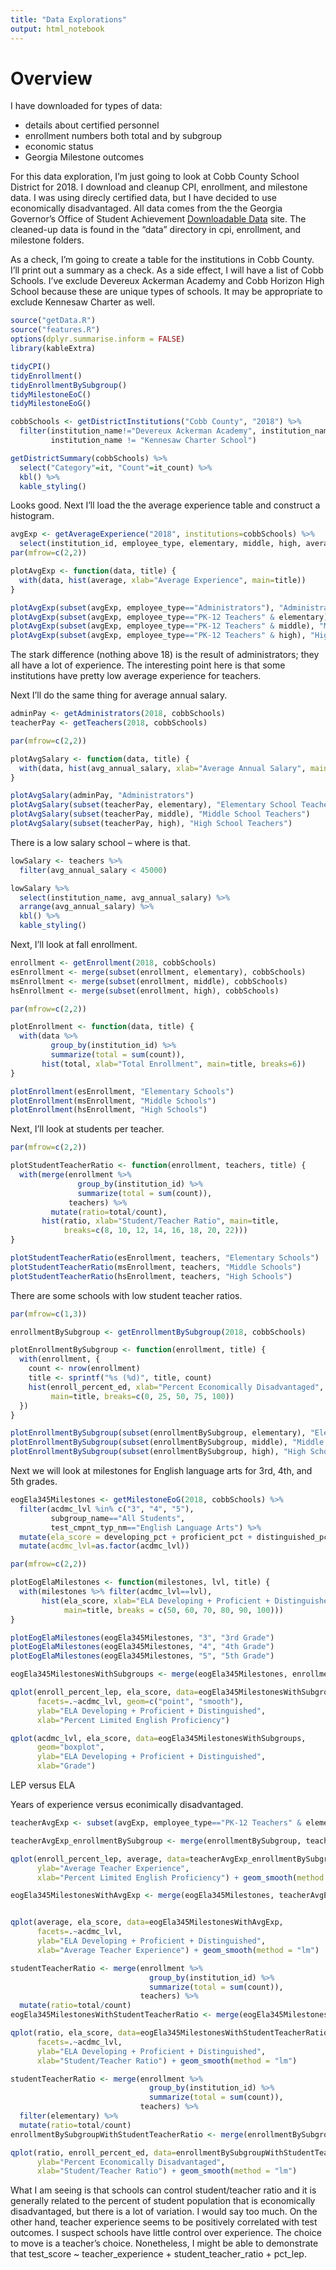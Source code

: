 ```yaml
---
title: "Data Explorations"
output: html_notebook
---
```


# Overview
I have downloaded for types of data:

 * details about certified personnel
 * enrollment numbers both total and by subgroup
 * economic status
 * Georgia Milestone outcomes

For this data exploration, I'm just going to look at Cobb County School District for 2018.
I download and cleanup CPI, enrollment, and milestone data.  I was using direcly
certified data, but I have decided to use economically disadvantaged.
All data comes from the 
the Georgia Governor's Office of Student Achievement [Downloadable Data](https://gosa.georgia.gov/report-card-dashboards-data/downloadable-data) site.
The cleaned-up data is found in the "data" directory in cpi, enrollment, and
milestone folders.

As a check, I'm going to create a table for the institutions in Cobb County.  I'll print
out a summary as a check.  As a side effect, I will have a list of Cobb Schools.
I've exclude Devereux Ackerman Academy and Cobb Horizon High School because
these are unique types of schools.  It may be appropriate to exclude Kennesaw
Charter as well.

```r

source("getData.R")
source("features.R")
options(dplyr.summarise.inform = FALSE)
library(kableExtra)

tidyCPI()
tidyEnrollment()
tidyEnrollmentBySubgroup()
tidyMilestoneEoC()
tidyMilestoneEoG()

cobbSchools <- getDistrictInstitutions("Cobb County", "2018") %>%
  filter(institution_name!="Devereux Ackerman Academy", institution_name!="Cobb Horizon High School",
         institution_name != "Kennesaw Charter School")

getDistrictSummary(cobbSchools) %>%
  select("Category"=it, "Count"=it_count) %>%
  kbl() %>%
  kable_styling()

```
Looks good.  Next I'll load the the average experience table and construct a
histogram.
```r
avgExp <- getAverageExperience("2018", institutions=cobbSchools) %>%
  select(institution_id, employee_type, elementary, middle, high, average)
par(mfrow=c(2,2))

plotAvgExp <- function(data, title) {
  with(data, hist(average, xlab="Average Experience", main=title))
}

plotAvgExp(subset(avgExp, employee_type=="Administrators"), "Administrators")
plotAvgExp(subset(avgExp, employee_type=="PK-12 Teachers" & elementary), "Elementary School Teachers")
plotAvgExp(subset(avgExp, employee_type=="PK-12 Teachers" & middle), "Middle School Teachers")
plotAvgExp(subset(avgExp, employee_type=="PK-12 Teachers" & high), "High School Teachers")
```
The stark difference (nothing above 18) is the result of administrators; they all have a lot of experience.
The interesting point here is that some institutions have pretty low average experience for teachers.

Next I'll do the same thing for average annual salary.
```r
adminPay <- getAdministrators(2018, cobbSchools)
teacherPay <- getTeachers(2018, cobbSchools)

par(mfrow=c(2,2))

plotAvgSalary <- function(data, title) {
  with(data, hist(avg_annual_salary, xlab="Average Annual Salary", main=title, breaks=8))
}

plotAvgSalary(adminPay, "Administrators")
plotAvgSalary(subset(teacherPay, elementary), "Elementary School Teachers")
plotAvgSalary(subset(teacherPay, middle), "Middle School Teachers")
plotAvgSalary(subset(teacherPay, high), "High School Teachers")

```
There is a low salary school -- where is that.
```r
lowSalary <- teachers %>%
  filter(avg_annual_salary < 45000)

lowSalary %>%
  select(institution_name, avg_annual_salary) %>%
  arrange(avg_annual_salary) %>%
  kbl() %>%
  kable_styling()
```
Next, I'll look at fall enrollment.
```r
enrollment <- getEnrollment(2018, cobbSchools)
esEnrollment <- merge(subset(enrollment, elementary), cobbSchools)
msEnrollment <- merge(subset(enrollment, middle), cobbSchools)
hsEnrollment <- merge(subset(enrollment, high), cobbSchools)

par(mfrow=c(2,2))

plotEnrollment <- function(data, title) {
  with(data %>%
         group_by(institution_id) %>%
         summarize(total = sum(count)),
       hist(total, xlab="Total Enrollment", main=title, breaks=6))
}

plotEnrollment(esEnrollment, "Elementary Schools")
plotEnrollment(msEnrollment, "Middle Schools")
plotEnrollment(hsEnrollment, "High Schools")
```
Next, I'll look at students per teacher.
```r
par(mfrow=c(2,2))

plotStudentTeacherRatio <- function(enrollment, teachers, title) {
  with(merge(enrollment %>%
               group_by(institution_id) %>%
               summarize(total = sum(count)),
             teachers) %>%
         mutate(ratio=total/count),
       hist(ratio, xlab="Student/Teacher Ratio", main=title,
            breaks=c(8, 10, 12, 14, 16, 18, 20, 22)))
}

plotStudentTeacherRatio(esEnrollment, teachers, "Elementary Schools")
plotStudentTeacherRatio(msEnrollment, teachers, "Middle Schools")
plotStudentTeacherRatio(hsEnrollment, teachers, "High Schools")
```
There are some schools with low student teacher ratios.
```r
par(mfrow=c(1,3))

enrollmentBySubgroup <- getEnrollmentBySubgroup(2018, cobbSchools)

plotEnrollmentBySubgroup <- function(enrollment, title) {
  with(enrollment, {
    count <- nrow(enrollment)
    title <- sprintf("%s (%d)", title, count)
    hist(enroll_percent_ed, xlab="Percent Economically Disadvantaged",
         main=title, breaks=c(0, 25, 50, 75, 100))
  })
}

plotEnrollmentBySubgroup(subset(enrollmentBySubgroup, elementary), "Elementary Schools")
plotEnrollmentBySubgroup(subset(enrollmentBySubgroup, middle), "Middle Schools")
plotEnrollmentBySubgroup(subset(enrollmentBySubgroup, high), "High Schools")
```
Next we will look at milestones for English language arts for 3rd, 4th, and 5th grades.
```r
eogEla345Milestones <- getMilestoneEoG(2018, cobbSchools) %>%
  filter(acdmc_lvl %in% c("3", "4", "5"), 
         subgroup_name=="All Students", 
         test_cmpnt_typ_nm=="English Language Arts") %>%
  mutate(ela_score = developing_pct + proficient_pct + distinguished_pct) %>%
  mutate(acdmc_lvl=as.factor(acdmc_lvl))

par(mfrow=c(2,2))

plotEogElaMilestones <- function(milestones, lvl, title) {
  with(milestones %>% filter(acdmc_lvl==lvl),
       hist(ela_score, xlab="ELA Developing + Proficient + Distinguished", ylim=c(0, 30), 
            main=title, breaks = c(50, 60, 70, 80, 90, 100)))
}

plotEogElaMilestones(eogEla345Milestones, "3", "3rd Grade")
plotEogElaMilestones(eogEla345Milestones, "4", "4th Grade")
plotEogElaMilestones(eogEla345Milestones, "5", "5th Grade")
```


```r

eogEla345MilestonesWithSubgroups <- merge(eogEla345Milestones, enrollmentBySubgroup, by=c("institution_id"))

qplot(enroll_percent_lep, ela_score, data=eogEla345MilestonesWithSubgroups, 
      facets=.~acdmc_lvl, geom=c("point", "smooth"), 
      ylab="ELA Developing + Proficient + Distinguished",
      xlab="Percent Limited English Proficiency")

```

```r
qplot(acdmc_lvl, ela_score, data=eogEla345MilestonesWithSubgroups, 
      geom="boxplot", 
      ylab="ELA Developing + Proficient + Distinguished",
      xlab="Grade")

```

LEP versus ELA


Years of experience versus econimically disadvantaged.

```r

teacherAvgExp <- subset(avgExp, employee_type=="PK-12 Teachers" & elementary)

teacherAvgExp_enrollmentBySubgroup <- merge(enrollmentBySubgroup, teacherAvgExp)

qplot(enroll_percent_lep, average, data=teacherAvgExp_enrollmentBySubgroup, 
      ylab="Average Teacher Experience",
      xlab="Percent Limited English Proficiency") + geom_smooth(method = "lm")

```
```r

eogEla345MilestonesWithAvgExp <- merge(eogEla345Milestones, teacherAvgExp, by=c("institution_id"))


qplot(average, ela_score, data=eogEla345MilestonesWithAvgExp, 
      facets=.~acdmc_lvl, 
      ylab="ELA Developing + Proficient + Distinguished",
      xlab="Average Teacher Experience") + geom_smooth(method = "lm")

```

```r

studentTeacherRatio <- merge(enrollment %>%
                               group_by(institution_id) %>%
                               summarize(total = sum(count)),
                             teachers) %>%
  mutate(ratio=total/count)
eogEla345MilestonesWithStudentTeacherRatio <- merge(eogEla345Milestones, studentTeacherRatio, by=c("institution_id"))

qplot(ratio, ela_score, data=eogEla345MilestonesWithStudentTeacherRatio, 
      facets=.~acdmc_lvl, 
      ylab="ELA Developing + Proficient + Distinguished",
      xlab="Student/Teacher Ratio") + geom_smooth(method = "lm")


```

```r
studentTeacherRatio <- merge(enrollment %>%
                               group_by(institution_id) %>%
                               summarize(total = sum(count)),
                             teachers) %>%
  filter(elementary) %>%
  mutate(ratio=total/count)
enrollmentBySubgroupWithStudentTeacherRatio <- merge(enrollmentBySubgroup, studentTeacherRatio, by=c("institution_id"))

qplot(ratio, enroll_percent_ed, data=enrollmentBySubgroupWithStudentTeacherRatio, 
      ylab="Percent Economically Disadvantaged",
      xlab="Student/Teacher Ratio") + geom_smooth(method = "lm")

```

What I am seeing is that schools can control student/teacher ratio and it is 
generally related to the percent of student population that is economically
disadvantaged, but there is a lot of variation.  I would say too much.  On the
other hand, teacher experience seems to be positively correlated with test
outcomes.  I suspect schools have little control over experience.  The choice
to move is a teacher's choice.  Nonetheless, I might be able to demonstrate that
test_score ~ teacher_experience + student_teacher_ratio + pct_lep.

